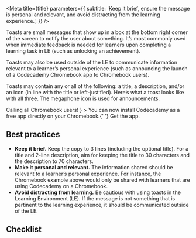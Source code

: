 

<Meta
  title={title}
  parameters={{
    subtitle:
      'Keep it brief, ensure the message is personal and relevant, and avoid distracting from the learning experience.',
  }}
/>

Toasts are small messages that show up in a box at the bottom right corner of the screen to notify the user about something. It’s most commonly used when immediate feedback is needed for learners upon completing a learning task in LE (such as unlocking an achievement).

Toasts may also be used outside of the LE to communicate information relevant to a learner’s personal experience (such as announcing the launch of a Codecademy Chromebook app to Chromebook users).

Toasts may contain any or all of the following: a title, a description, and/or an icon (in line with the title or left-justified). Here’s what a toast looks like with all three. The megaphone icon is used for announcements.

<Canvas>
  <Toast
    title={
      <>
        <MegaphoneIcon verticalAlign="middle" mr={4} /> Calling all Chromebook
        users!
      </>
    }
  >
    You can now install Codecademy as a free app directly on your Chromebook.{' '}
    <Anchor>Get the app.</Anchor>
  </Toast>
</Canvas>

<br />

## Best practices

- **Keep it brief.** Keep the copy to 3 lines (including the optional title). For a title and 2-line description, aim for keeping the title to 30 characters and the description to 70 characters.
- **Make it personal and relevant.** The information shared should be relevant to a learner’s personal experience. For instance, the Chromebook example above would only be shared with learners that are using Codecademy on a Chromebook.
- **Avoid distracting from learning.** Be cautious with using toasts in the Learning Environment (LE). If the message is not something that is pertinent to the learning experience, it should be communicated outside of the LE.

## Checklist

<CustomCheckbox
  htmlFor="toasts-1"
  label="Is the toast copy a minimum of 3 lines (including the title)?"
  spacing="tight"
/>
<CustomCheckbox
  htmlFor="toasts-2"
  label="Is the toast message relevant to all learners that will see it?"
  spacing="tight"
/>
